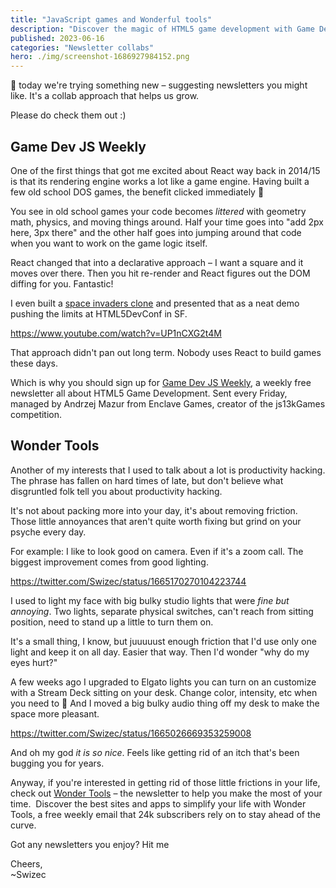 ```yaml
---
title: "JavaScript games and Wonderful tools"
description: "Discover the magic of HTML5 game development with Game Dev JS Weekly and level up your productivity by eliminating daily frictions with Wonder Tools"
published: 2023-06-16
categories: "Newsletter collabs"
hero: ./img/screenshot-1686927984152.png
---
```


👋 today we're trying something new – suggesting newsletters you might like. It's a collab approach that helps us grow.

Please do check them out :)

## Game Dev JS Weekly

One of the first things that got me excited about React way back in 2014/15 is that its rendering engine works a lot like a game engine. Having built a few old school DOS games, the benefit clicked immediately 🤩

You see in old school games your code becomes _littered_ with geometry math, physics, and moving things around. Half your time goes into "add 2px here, 3px there" and the other half goes into jumping around that code when you want to work on the game logic itself.

React changed that into a declarative approach – I want a square and it moves over there. Then you hit re-render and React figures out the DOM diffing for you. Fantastic!

I even built a [space invaders clone](https://github.com/Swizec/space-invaders) and presented that as a neat demo pushing the limits at HTML5DevConf in SF.

https://www.youtube.com/watch?v=UP1nCXG2t4M

That approach didn't pan out long term. Nobody uses React to build games these days.

Which is why you should sign up for [Game Dev JS Weekly](https://gamedevjsweekly.com/?utm_source=swizec), a weekly free newsletter all about HTML5 Game Development. Sent every Friday, managed by Andrzej Mazur from Enclave Games, creator of the js13kGames competition.

## Wonder Tools

Another of my interests that I used to talk about a lot is productivity hacking. The phrase has fallen on hard times of late, but don't believe what disgruntled folk tell you about productivity hacking.

It's not about packing more into your day, it's about removing friction. Those little annoyances that aren't quite worth fixing but grind on your psyche every day.

For example: I like to look good on camera. Even if it's a zoom call. The biggest improvement comes from good lighting.

https://twitter.com/Swizec/status/1665170270104223744

I used to light my face with big bulky studio lights that were _fine but annoying_. Two lights, separate physical switches, can't reach from sitting position, need to stand up a little to turn them on.

It's a small thing, I know, but juuuuust enough friction that I'd use only one light and keep it on all day. Easier that way. Then I'd wonder "why do my eyes hurt?"

A few weeks ago I upgraded to Elgato lights you can turn on an customize with a Stream Deck sitting on your desk. Change color, intensity, etc when you need to 🤩 And I moved a big bulky audio thing off my desk to make the space more pleasant.

https://twitter.com/Swizec/status/1665026669353259008

And oh my god _it is so nice_. Feels like getting rid of an itch that's been bugging you for years.

Anyway, if you're interested in getting rid of those little frictions in your life, check out [Wonder Tools](https://wondertools.substack.com/?utm_medium=newsletter&utm_source=swizec) – the newsletter to help you make the most of your time. 
Discover the best sites and apps to simplify your life with Wonder Tools, a free weekly email that 24k subscribers rely on to stay ahead of the curve.

Got any newsletters you enjoy? Hit me

Cheers,<br/>
~Swizec

